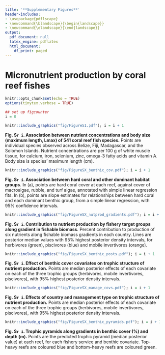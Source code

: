 ```yaml
---
title: '**Supplementary Figures**'
header-includes:
- \usepackage{pdflscape}
- \newcommand{\blandscape}{\begin{landscape}}
- \newcommand{\elandscape}{\end{landscape}}
output:
  pdf_document: null
  latex_engine: pdflatex
  html_document:
    df_print: paged
---
```


# Micronutrient production by coral reef fishes

\newpage
```r
knitr::opts_chunk$set(echo = TRUE)
options(tinytex.verbose = TRUE)
```

```r
## set up figcounter
i = 0
```

```r
knitr::include_graphics("fig/FigureS1.pdf"); i = i + 1
```

**Fig. S`r i`. Association between nutrient concentrations and body size (maximum length, Lmax) of 541 coral reef fish species.** Points are individual species observed across Belize, Fiji, Madagascar, and the Solomon Islands. Nutrient concentrations are per 100 g of white muscle tissue, for calcium, iron, selenium, zinc, omega-3 fatty acids and vitamin A. Body size is species' maximum length (cm).

\newpage

```r
knitr::include_graphics("fig/FigureSX_benthic_cov.pdf"); i = i + 1
```

**Fig. S`r i`. Association between hard coral and other dominant habitat groups.** In (a), points are hard coral cover at each reef, against cover of macroalgae, rubble, and turf algae, annotated with simple linear regression fits. In (b), points are slope estimates for relationships between hard coral and each dominant benthic group, from a simple linear regression, with 95% confidence intervals.

\newpage

```r
knitr::include_graphics("fig/FigureSX_nutprod_gradients.pdf"); i = i + 1
```

**Fig. S`r i`. Contribution to nutrient production by fishery target groups along gradient in fishable biomass.** Percent contribution to production of six nutrients along fishable biomass gradients in each country. Lines are posterior median values with 95% highest posterior density intervals, for herbivores (green), piscivores (blue) and mobile invertivores (orange). 

\newpage

```r
knitr::include_graphics("fig/FigureSX_benthic_posts.pdf"); i = i + 1
```

**Fig. S`r i`. Effect of benthic cover covariates on trophic structure of nutrient production.** Points are median posterior effects of each covariate on each of the three trophic groups (herbivores, mobile invertivores, piscivores), with 95% highest posterior density intervals. 

\newpage

```r
knitr::include_graphics("fig/FigureSX_manage_covs.pdf"); i = i + 1
```

**Fig. S`r i`. Effects of country and management type on trophic structure of nutrient production.** Points are median posterior effects of each covariate on each of the three trophic groups (herbivores, mobile invertivores, piscivores), with 95% highest posterior density intervals. 

\newpage

```r
knitr::include_graphics("fig/FigureSX_benthic_pyramids.pdf"); i = i + 1
```

**Fig. S`r i`. Trophic pyramids along gradients in benthic cover (%) and depth (m).** Points are the predicted trophic pyramid (median posterior value) at each reef, for each fishery service and benthic covariate. Top-heavy reefs are coloured blue and bottom-heavy reefs are coloured green.
